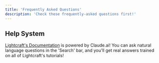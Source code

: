 ```yaml
---
title: 'Frequently Asked Questions'
description: 'Check these frequently-asked questions first!'
---
```


## Help System

[Lightcraft's Documentation](https://docs.lightcraft.pro/) is powered by Claude.ai! You can ask natural language questions in the 'Search' bar, and you'll get real answers trained on all of Lightcraft's tutorials!